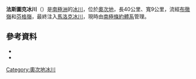 {{coord|79|2|S|156|45|E|source:GNIS|display=title}}

'''法斯圖克冰川'''（{{lang-en|Fastook Glacier}}）是[[南極洲|南極洲]]的[[冰川|冰川]]，位於[[奧次地|奧次地]]，長40公里、寬9公里，流經[[布徹嶺|布徹嶺]]和[[芬格嶺|芬格嶺]]，最終注入[[馬洛克冰川|馬洛克冰川]]，現時由[[南極條約體系|南極條約體系]]管理。

==參考資料==
*{{cite gnis | type = antarid | id = 18210| name = Fastook Glacier | accessdate = 2012-03-16}}
*{{usgs-gazetteer|id=18210}}

{{DEFAULTSORT:Fastook Glacier}}
[[Category:奧次地冰川|Category:奧次地冰川]]


{{OatesLand-geo-stub}}